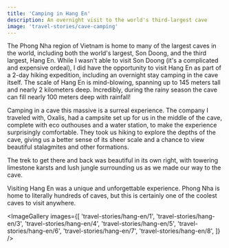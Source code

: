 ```yaml
---
title: 'Camping in Hang En'
description: An overnight visit to the world's third-largest cave
image: 'travel-stories/cave-camping'
---
```


The Phong Nha region of Vietnam is home to many of the largest caves in the world, including both the world's largest, Son Doong, and the third largest, Hang En. While I wasn't able to visit Son Doong (it's a complicated and expensive ordeal), I did have the opportunity to visit Hang En as part of a 2-day hiking expedition, including an overnight stay camping in the cave itself. The scale of Hang En is mind-blowing, spanning up to 145 meters tall and nearly 2 kilometers deep. Incredibly, during the rainy season the cave can fill nearly 100 meters deep with rainfall!

Camping in a cave this massive is a surreal experience. The company I traveled with, Oxalis, had a campsite set up for us in the middle of the cave, complete with eco outhouses and a water station, to make the experience surprisingly comfortable. They took us hiking to explore the depths of the cave, giving us a better sense of its sheer scale and a chance to view beautiful stalagmites and other formations.

The trek to get there and back was beautiful in its own right, with towering limestone karsts and lush jungle surrounding us as we made our way to the cave.

Visiting Hang En was a unique and unforgettable experience. Phong Nha is home to literally hundreds of caves, but this is certainly one of the coolest caves to visit anywhere.

<ImageGallery images={[
  'travel-stories/hang-en/1',
  'travel-stories/hang-en/3',
  'travel-stories/hang-en/4',
  'travel-stories/hang-en/5',
  'travel-stories/hang-en/6',
  'travel-stories/hang-en/7',
  'travel-stories/hang-en/8',
]} />